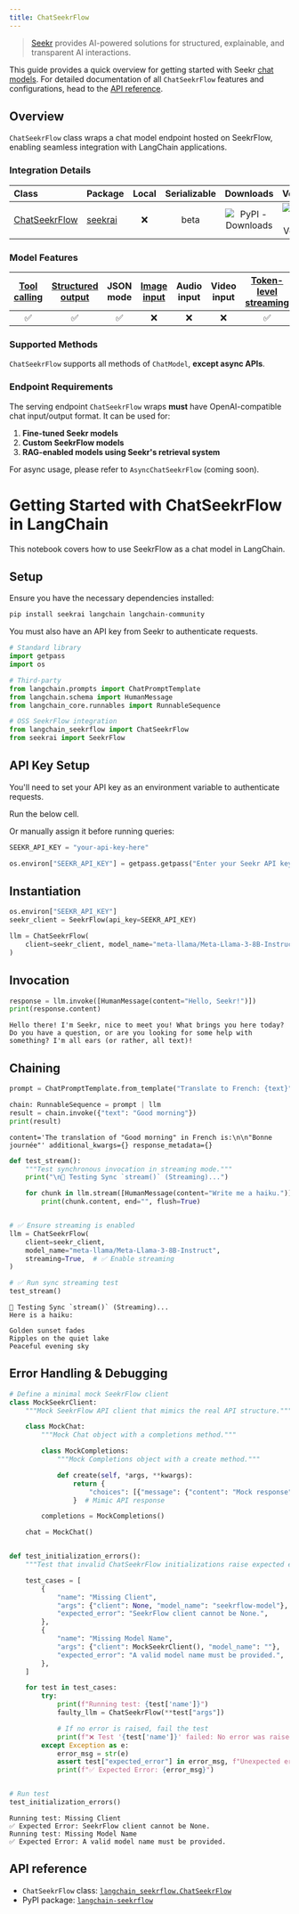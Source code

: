 ```yaml
---
title: ChatSeekrFlow
---
```


> [Seekr](https://www.seekr.com/) provides AI-powered solutions for structured, explainable, and transparent AI interactions.

This guide provides a quick overview for getting started with Seekr [chat models](/oss/python/langchain/models). For detailed documentation of all `ChatSeekrFlow` features and configurations, head to the [API reference](https://python.langchain.com/api_reference/community/chat_models/langchain_community.chat_models.seekrflow.ChatSeekrFlow.html).

## Overview

`ChatSeekrFlow` class wraps a chat model endpoint hosted on SeekrFlow, enabling seamless integration with LangChain applications.

### Integration Details

| Class | Package | Local | Serializable | Downloads | Version |
| :--- | :--- | :---: | :---: |  :---: | :---: |
| [ChatSeekrFlow](https://python.langchain.com/api_reference/community/chat_models/langchain_community.chat_models.seekrflow.ChatSeekrFlow.html) | [seekrai](https://python.langchain.com/docs/integrations/providers/seekr/) | ❌ | beta | ![PyPI - Downloads](https://img.shields.io/pypi/dm/seekrai?style=flat-square&label=%20) | ![PyPI - Version](https://img.shields.io/pypi/v/seekrai?style=flat-square&label=%20) |

### Model Features

| [Tool calling](/oss/python/langchain/tools/) | [Structured output](/oss/python/langchain/structured-output) | JSON mode | [Image input](/oss/python/langchain/messages#multimodal) | Audio input | Video input | [Token-level streaming](/oss/python/langchain/streaming/) | Native async | [Token usage](/oss/python/langchain/models#token-usage) | [Logprobs](/oss/python/langchain/models#log-probabilities) |
| :---: | :---: | :---: | :---: |  :---: | :---: | :---: | :---: | :---: | :---: |
| ✅ | ✅ | ✅ | ❌ | ❌ | ❌ | ✅ | ❌ | ✅ | ❌ |

### Supported Methods

`ChatSeekrFlow` supports all methods of `ChatModel`, **except async APIs**.

### Endpoint Requirements

The serving endpoint `ChatSeekrFlow` wraps **must** have OpenAI-compatible chat input/output format. It can be used for:

1. **Fine-tuned Seekr models**
2. **Custom SeekrFlow models**
3. **RAG-enabled models using Seekr's retrieval system**

For async usage, please refer to `AsyncChatSeekrFlow` (coming soon).

# Getting Started with ChatSeekrFlow in LangChain

This notebook covers how to use SeekrFlow as a chat model in LangChain.

## Setup

Ensure you have the necessary dependencies installed:

```bash
pip install seekrai langchain langchain-community
```

You must also have an API key from Seekr to authenticate requests.

```python
# Standard library
import getpass
import os

# Third-party
from langchain.prompts import ChatPromptTemplate
from langchain.schema import HumanMessage
from langchain_core.runnables import RunnableSequence

# OSS SeekrFlow integration
from langchain_seekrflow import ChatSeekrFlow
from seekrai import SeekrFlow
```

## API Key Setup

You'll need to set your API key as an environment variable to authenticate requests.

Run the below cell.

Or manually assign it before running queries:

```python
SEEKR_API_KEY = "your-api-key-here"
```

```python
os.environ["SEEKR_API_KEY"] = getpass.getpass("Enter your Seekr API key:")
```

## Instantiation

```python
os.environ["SEEKR_API_KEY"]
seekr_client = SeekrFlow(api_key=SEEKR_API_KEY)

llm = ChatSeekrFlow(
    client=seekr_client, model_name="meta-llama/Meta-Llama-3-8B-Instruct"
)
```

## Invocation

```python
response = llm.invoke([HumanMessage(content="Hello, Seekr!")])
print(response.content)
```

```output
Hello there! I'm Seekr, nice to meet you! What brings you here today? Do you have a question, or are you looking for some help with something? I'm all ears (or rather, all text)!
```

## Chaining

```python
prompt = ChatPromptTemplate.from_template("Translate to French: {text}")

chain: RunnableSequence = prompt | llm
result = chain.invoke({"text": "Good morning"})
print(result)
```

```output
content='The translation of "Good morning" in French is:\n\n"Bonne journée"' additional_kwargs={} response_metadata={}
```

```python
def test_stream():
    """Test synchronous invocation in streaming mode."""
    print("\n🔹 Testing Sync `stream()` (Streaming)...")

    for chunk in llm.stream([HumanMessage(content="Write me a haiku.")]):
        print(chunk.content, end="", flush=True)


# ✅ Ensure streaming is enabled
llm = ChatSeekrFlow(
    client=seekr_client,
    model_name="meta-llama/Meta-Llama-3-8B-Instruct",
    streaming=True,  # ✅ Enable streaming
)

# ✅ Run sync streaming test
test_stream()
```

```output
🔹 Testing Sync `stream()` (Streaming)...
Here is a haiku:

Golden sunset fades
Ripples on the quiet lake
Peaceful evening sky
```

## Error Handling & Debugging

```python
# Define a minimal mock SeekrFlow client
class MockSeekrClient:
    """Mock SeekrFlow API client that mimics the real API structure."""

    class MockChat:
        """Mock Chat object with a completions method."""

        class MockCompletions:
            """Mock Completions object with a create method."""

            def create(self, *args, **kwargs):
                return {
                    "choices": [{"message": {"content": "Mock response"}}]
                }  # Mimic API response

        completions = MockCompletions()

    chat = MockChat()


def test_initialization_errors():
    """Test that invalid ChatSeekrFlow initializations raise expected errors."""

    test_cases = [
        {
            "name": "Missing Client",
            "args": {"client": None, "model_name": "seekrflow-model"},
            "expected_error": "SeekrFlow client cannot be None.",
        },
        {
            "name": "Missing Model Name",
            "args": {"client": MockSeekrClient(), "model_name": ""},
            "expected_error": "A valid model name must be provided.",
        },
    ]

    for test in test_cases:
        try:
            print(f"Running test: {test['name']}")
            faulty_llm = ChatSeekrFlow(**test["args"])

            # If no error is raised, fail the test
            print(f"❌ Test '{test['name']}' failed: No error was raised!")
        except Exception as e:
            error_msg = str(e)
            assert test["expected_error"] in error_msg, f"Unexpected error: {error_msg}"
            print(f"✅ Expected Error: {error_msg}")


# Run test
test_initialization_errors()
```

```output
Running test: Missing Client
✅ Expected Error: SeekrFlow client cannot be None.
Running test: Missing Model Name
✅ Expected Error: A valid model name must be provided.
```

## API reference

- `ChatSeekrFlow` class: [`langchain_seekrflow.ChatSeekrFlow`](https://github.com/benfaircloth/langchain-seekrflow/blob/main/langchain_seekrflow/seekrflow.py)
- PyPI package: [`langchain-seekrflow`](https://pypi.org/project/langchain-seekrflow/)
